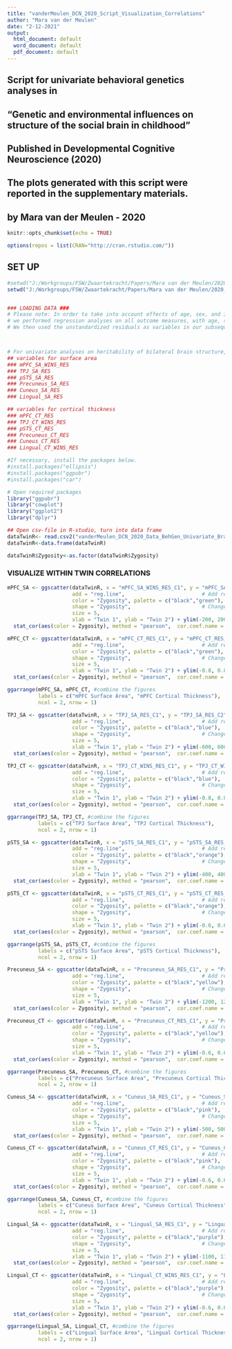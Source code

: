 ---
title: "vanderMeulen_DCN_2020_Script_Visualization_Correlations"
author: "Mara van der Meulen"
date: "2-12-2021"
output:
  html_document: default
  word_document: default
  pdf_document: default
---

## Script for univariate behavioral genetics analyses in 
## "Genetic and environmental influences on structure of the social brain in childhood"
## Published in Developmental Cognitive Neuroscience (2020)
## The plots generated with this script were reported in the supplementary materials.

## by Mara van der Meulen - 2020 

```{r setup, include=FALSE}
knitr::opts_chunk$set(echo = TRUE)

options(repos = list(CRAN="http://cran.rstudio.com/"))
```

## SET UP
```{r Set up, include=TRUE}
#setwd("J:/Workgroups/FSW/Zwaartekracht/Papers/Mara van der Meulen/2020_vanderMeulen_DCN/0. PublicationPackage/5. Processed data files")
setwd("J:/Workgroups/FSW/Zwaartekracht/Papers/Mara van der Meulen/2020_vanderMeulen_DCN/0. PublicationPackage/5. Processed data files")


### LOADING DATA ###
# Please note: In order to take into account effects of age, sex, and IQ on behavior and structural measures of the social brain, 
# we performed regression analyses on all outcome measures, with age, sex, and IQ as predictor variables.
# We then used the unstandardized residuals as variables in our subsequent analyses.



# For univariate analyses on heritability of bilateral brain structure, use file "vanderMeulen_DCN_2020_Data_BehGen_Univariate_Brain.csv"
## variables for surface area
### mPFC_SA_WINS_RES 
### TPJ_SA_RES
### pSTS_SA_RES 
### Precuneus_SA_RES 
### Cuneus_SA_RES
### Lingual_SA_RES

## variables for cortical thickness
### mPFC_CT_RES 
### TPJ_CT_WINS_RES 
### pSTS_CT_RES 
### Precuneus_CT_RES
### Cuneus_CT_RES 
### Lingual_CT_WINS_RES 

#If necessary, install the packages below.
#install.packages("ellipsis")
#install.packages("ggpubr")
#install.packages("car")

# Open required packages
library("ggpubr")
library("cowplot")
library("ggplot2")
library("dplyr")

## Open csv-file in R-studio, turn into data frame
dataTwinR<- read.csv2("vanderMeulen_DCN_2020_Data_BehGen_Univariate_Brain.csv", header=T, sep=",", dec=".")
dataTwinR<-data.frame(dataTwinR)

dataTwinR$Zygosity<-as.factor(dataTwinR$Zygosity)
```

### VISUALIZE WITHIN TWIN CORRELATIONS 
```{r mPFC, include=TRUE}
mPFC_SA <- ggscatter(dataTwinR, x = "mPFC_SA_WINS_RES_C1", y = "mPFC_SA_WINS_RES_C2",
                     add = "reg.line",                         # Add regression line
                     color = "Zygosity", palette = c("black","green"),      # Color by groups  
                     shape = "Zygosity",                       # Change point shape by groups 
                     size = 5,
                     xlab = "Twin 1", ylab = "Twin 2") + ylim(-200, 200) + xlim (-200, 200)
  stat_cor(aes(color = Zygosity), method = "pearson",  cor.coef.name = "r", label.x = 3)           # Add correlation coefficient

mPFC_CT <- ggscatter(dataTwinR, x = "mPFC_CT_RES_C1", y = "mPFC_CT_RES_C2",
                     add = "reg.line",                         # Add regression line
                     color = "Zygosity", palette = c("black","green"),      # Color by groups  
                     shape = "Zygosity",                       # Change point shape by groups 
                     size = 5,
                     xlab = "Twin 1", ylab = "Twin 2") + ylim(-0.8, 0.8) + xlim (-0.8, 0.8)
  stat_cor(aes(color = Zygosity), method = "pearson",  cor.coef.name = "r", label.x = 3)           # Add correlation coefficient

ggarrange(mPFC_SA, mPFC_CT, #combine the figures
          labels = c("mPFC Surface Area", "mPFC Cortical Thickness"), 
          ncol = 2, nrow = 1) 
```


```{r TPJ, include=TRUE}
TPJ_SA <- ggscatter(dataTwinR, x = "TPJ_SA_RES_C1", y = "TPJ_SA_RES_C2",
                     add = "reg.line",                         # Add regression line
                     color = "Zygosity", palette = c("black","blue"),      # Color by groups  
                     shape = "Zygosity",                       # Change point shape by groups 
                     size = 5,
                     xlab = "Twin 1", ylab = "Twin 2") + ylim(-600, 600) + xlim (-800, 800)
  stat_cor(aes(color = Zygosity), method = "pearson",  cor.coef.name = "r", label.x = 3)           # Add correlation coefficient

TPJ_CT <- ggscatter(dataTwinR, x = "TPJ_CT_WINS_RES_C1", y = "TPJ_CT_WINS_RES_C2",
                     add = "reg.line",                         # Add regression line
                     color = "Zygosity", palette = c("black","blue"),      # Color by groups  
                     shape = "Zygosity",                       # Change point shape by groups 
                     size = 5,
                     xlab = "Twin 1", ylab = "Twin 2") + ylim(-0.8, 0.8) + xlim (-0.8, 0.8)
  stat_cor(aes(color = Zygosity), method = "pearson",  cor.coef.name = "r", label.x = 3)           # Add correlation coefficient

ggarrange(TPJ_SA, TPJ_CT, #combine the figures
          labels = c("TPJ Surface Area", "TPJ Cortical Thickness"), 
          ncol = 2, nrow = 1) 
```

```{r pSTS, include=TRUE}
pSTS_SA <- ggscatter(dataTwinR, x = "pSTS_SA_RES_C1", y = "pSTS_SA_RES_C2",
                     add = "reg.line",                         # Add regression line
                     color = "Zygosity", palette = c("black","orange"),      # Color by groups  
                     shape = "Zygosity",                       # Change point shape by groups 
                     size = 5,
                     xlab = "Twin 1", ylab = "Twin 2") + ylim(-400, 400) + xlim (-600, 600)
  stat_cor(aes(color = Zygosity), method = "pearson",  cor.coef.name = "r", label.x = 3)           # Add correlation coefficient

pSTS_CT <- ggscatter(dataTwinR, x = "pSTS_CT_RES_C1", y = "pSTS_CT_RES_C2",
                     add = "reg.line",                         # Add regression line
                     color = "Zygosity", palette = c("black","orange"),      # Color by groups  
                     shape = "Zygosity",                       # Change point shape by groups 
                     size = 5,
                     xlab = "Twin 1", ylab = "Twin 2") + ylim(-0.6, 0.6) + xlim (-0.6, 0.6)
  stat_cor(aes(color = Zygosity), method = "pearson",  cor.coef.name = "r", label.x = 3)           # Add correlation coefficient

ggarrange(pSTS_SA, pSTS_CT, #combine the figures
          labels = c("pSTS Surface Area", "pSTS Cortical Thickness"), 
          ncol = 2, nrow = 1) 
```

```{r Precuneus, include=TRUE}
Precuneus_SA <- ggscatter(dataTwinR, x = "Precuneus_SA_RES_C1", y = "Precuneus_SA_RES_C2",
                     add = "reg.line",                         # Add regression line
                     color = "Zygosity", palette = c("black","yellow"),      # Color by groups  
                     shape = "Zygosity",                       # Change point shape by groups 
                     size = 5,
                     xlab = "Twin 1", ylab = "Twin 2") + ylim(-1200, 1200) + xlim (-1200, 1200)
  stat_cor(aes(color = Zygosity), method = "pearson",  cor.coef.name = "r", label.x = 3)           # Add correlation coefficient

Precuneus_CT <- ggscatter(dataTwinR, x = "Precuneus_CT_RES_C1", y = "Precuneus_CT_RES_C2",
                     add = "reg.line",                         # Add regression line
                     color = "Zygosity", palette = c("black","yellow"),      # Color by groups  
                     shape = "Zygosity",                       # Change point shape by groups 
                     size = 5,
                     xlab = "Twin 1", ylab = "Twin 2") + ylim(-0.6, 0.6) + xlim (-0.6, 0.6)
  stat_cor(aes(color = Zygosity), method = "pearson",  cor.coef.name = "r", label.x = 3)           # Add correlation coefficient

ggarrange(Precuneus_SA, Precuneus_CT, #combine the figures
          labels = c("Precuneus Surface Area", "Precuneus Cortical Thickness"), 
          ncol = 2, nrow = 1) 
```

```{r Cuneus, include=TRUE}
Cuneus_SA <- ggscatter(dataTwinR, x = "Cuneus_SA_RES_C1", y = "Cuneus_SA_RES_C2",
                     add = "reg.line",                         # Add regression line
                     color = "Zygosity", palette = c("black","pink"),      # Color by groups  
                     shape = "Zygosity",                       # Change point shape by groups 
                     size = 5,
                     xlab = "Twin 1", ylab = "Twin 2") + ylim(-500, 500) + xlim (-500, 500)
  stat_cor(aes(color = Zygosity), method = "pearson",  cor.coef.name = "r", label.x = 3)           # Add correlation coefficient

Cuneus_CT <- ggscatter(dataTwinR, x = "Cuneus_CT_RES_C1", y = "Cuneus_CT_RES_C2",
                     add = "reg.line",                         # Add regression line
                     color = "Zygosity", palette = c("black","pink"),      # Color by groups  
                     shape = "Zygosity",                       # Change point shape by groups 
                     size = 5,
                     xlab = "Twin 1", ylab = "Twin 2") + ylim(-0.6, 0.6) + xlim (-0.6, 0.6)
  stat_cor(aes(color = Zygosity), method = "pearson",  cor.coef.name = "r", label.x = 3)           # Add correlation coefficient

ggarrange(Cuneus_SA, Cuneus_CT, #combine the figures
          labels = c("Cuneus Surface Area", "Cuneus Cortical Thickness"), 
          ncol = 2, nrow = 1) 
```

```{r Lingual, include=TRUE}
Lingual_SA <- ggscatter(dataTwinR, x = "Lingual_SA_RES_C1", y = "Lingual_SA_RES_C2",
                     add = "reg.line",                         # Add regression line
                     color = "Zygosity", palette = c("black","purple"),      # Color by groups  
                     shape = "Zygosity",                       # Change point shape by groups 
                     size = 5,
                     xlab = "Twin 1", ylab = "Twin 2") + ylim(-1100, 1100) + xlim (-1100, 1100)
  stat_cor(aes(color = Zygosity), method = "pearson",  cor.coef.name = "r", label.x = 3)           # Add correlation coefficient

Lingual_CT <- ggscatter(dataTwinR, x = "Lingual_CT_WINS_RES_C1", y = "Lingual_CT_WINS_RES_C2",
                     add = "reg.line",                         # Add regression line
                     color = "Zygosity", palette = c("black","purple"),      # Color by groups  
                     shape = "Zygosity",                       # Change point shape by groups 
                     size = 5,
                     xlab = "Twin 1", ylab = "Twin 2") + ylim(-0.6, 0.6) + xlim (-0.6, 0.6)
  stat_cor(aes(color = Zygosity), method = "pearson",  cor.coef.name = "r", label.x = 3)           # Add correlation coefficient

ggarrange(Lingual_SA, Lingual_CT, #combine the figures
          labels = c("Lingual Surface Area", "Lingual Cortical Thickness"), 
          ncol = 2, nrow = 1) 
```
